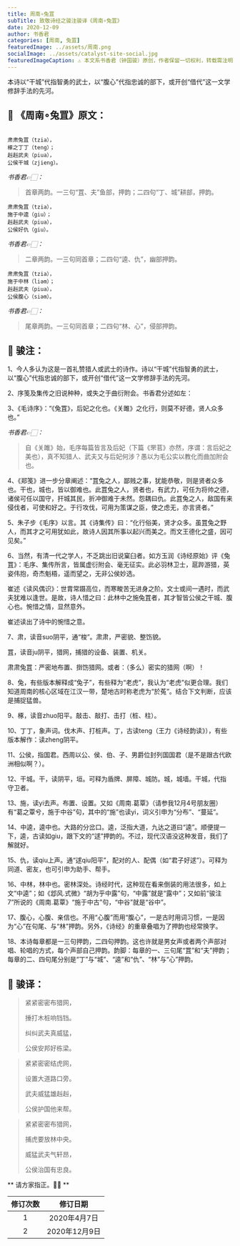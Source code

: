 ```yaml
---
title: 周南∘兔罝
subTitle: 致敬诗经之骏注骏译《周南∘兔罝》 
date: 2020-12-09 
author: 书香君
categories: [周南, 兔罝]
featuredImage: ../assets/周南.png
socialImage: ../assets/catalyst-site-social.jpg
featuredImageCaption: ⚠️️ 本文系书香君（钟国骏）原创，作者保留一切权利，转载需注明出处。
---
```

本诗以“干城”代指智勇的武士，以“腹心”代指忠诚的部下，或开创“借代”这一文学修辞手法的先河。

## 🌼 《周南∘兔罝》原文：
```

肃肃兔罝（tzia），
椓之丁丁（teng）；
赳赳武夫（piua），
公侯干城（zjieng）。

```
*书香君👉🏻：* 

> 首章两韵。一三句“罝、夫”鱼部，押韵；二四句“丁、城”耕部，押韵。

```
肃肃兔罝（tzia），
施于中逵（giu）；
赳赳武夫（piua），
公侯好仇（giu）。

```
*书香君👉🏻：* 

> 二章两韵。一三句同首章；二四句“逵、仇”，幽部押韵。

```
肃肃兔罝（tzia），
施于中林（liəm）；
赳赳武夫（piua），
公侯腹心（siəm）。

```
*书香君👉🏻：* 

> 尾章两韵。一三句同首章；二四句“林、心”，侵部押韵。

## 🍁️ 骏注：

1、今人多认为这是一首礼赞猎人或武士的诗作。诗以“干城”代指智勇的武士，以“腹心”代指忠诚的部下，或开创“借代”这一文学修辞手法的先河。

2、序笺及集传之旧说种种，或失之于曲衍附会。书香君分述如左：

3、《毛诗序》：“《兔罝》，后妃之化也。《关雎》之化行，则莫不好德，贤人众多也。”

*书香君👉🏻：* 

> 自《关雎》始，毛序每篇皆言及后妃（下篇《罘苢》亦然，序谓：言后妃之美也），真不知猎人、武夫又与后妃何涉？愚以为毛公实以教化而曲加附会也。

4、《郑笺》进一步分章阐述：“罝兔之人，鄙贱之事，犹能恭敬，则是贤者众多也。干也，城也，皆以御难也。此罝兔之人，贤者也，有武力，可任为将帅之德，诸侯可任以国守，扞城其民，折冲御难于未然。怨耦曰仇。此罝兔之人，敌国有来侵伐者，可使和好之。于行攻伐，可用为策谋之臣，使之虑无，亦言贤者。”

5、朱子步《毛序》以言。其《诗集传》曰：“化行俗美，贤才众多。虽罝兔之野人，而其才之可用犹如此，故诗人因其所事以起兴而美之。而文王德化之盛，因可见矣。”

6、当然，有清一代之学人，不乏跳出旧说窠臼者。如方玉润《诗经原始》评《兔罝》：毛序、集传所言，皆属虚衍附会、毫无征实。此必羽林卫士，扈跸游猎，英姿伟抱，奇杰魁梧，遥而望之，无非公侯妙选。

崔述《读风偶识》：世胄常蹑高位，而寒畯苦无进身之阶。文士或间一遇时，而武夫犹难以逢世。是故，诗人惜之曰：此林中之施兔罝者，其才智皆公侯之干城、腹心也。惋惜之情，显然意外。

崔述读出了诗中的惋惜之意。

7、肃，读音suo阴平，通“梭”。肃肃，严密貌、整饬貌。

罝，读音ju阴平，猎网，捕猎的设备、装置、机关。

肃肃兔罝：严密地布置、捯饬猎网。或者：（多么）密实的猎网（啊）！

8、兔，有些版本解释成“兔子”，有些释为“老虎”，我认为“老虎”似更合理。我们知道周南的核心区域在江汉一带，楚地古时称老虎为“於菟”。结合下文判断，应该是捕捉猛兽。

9、椓，读音zhuo阳平。敲击、敲打、击打（桩、柱）。

10、丁丁，象声词。伐木声、打桩声。丁，古读teng（王力《诗经韵读》），有些版本解作：读zheng阴平。

11、公侯，指国君。西周以公、侯、伯、子、男爵位封列国国君（是不是跟古代欧洲相似啊？）。

12、干城。干，读阴平，垣。可释为盾牌、屏障、城防。城，城墙。干城，代指守卫者。

13、施，读yi去声。布置、设置。又如《周南.葛覃》（请参我12月4号朋友圈）有“葛之覃兮，施于中谷”句，其中的“施”也读yi，词义引申为“分布”、“蔓延”。

14、中逵，逵中也。大路的分岔口。逵，泛指大道，九达之道曰“逵”。顺便提一下，逵，古读如giu，跟下文的“逑”押韵的。不过，现代汉语没这种发音，我们了解就好。

15、仇，读qiu上声。通“逑qiu阳平”，配对的人、配偶（如“君子好逑”）。可释为同道、密友，也可引申为助手、帮手。

16、中林，林中也。密林深处。诗经时代，这种现在看来倒装的用法很多，如上文“中逵”；如《邶风.式微》“胡为乎中露”句，“中露”就是“露中”；又如前“骏注7”所说的《周南.葛覃》“施于中古”句，“中谷”就是“谷中”。

17、腹心，心腹、亲信也。不用“心腹”而用“腹心”，一是古时用词习惯，一是因为“心”在句尾、与“林”押韵。另外，《诗经》的重章叠唱为了押韵也经常换字。

18、本诗每章都是一三句押韵，二四句押韵。这也许就是男女声或者两个声部对唱、轮唱的方式，每个声部自己押韵。韵脚：每章的一、三句尾“罝”和“夫”押韵；每章的二、四句尾分别是“丁”与“城”、“逵”和“仇”、“林”与“心”押韵。

## 🍁️ 骏译：

> 紧紧密密布猎网，
> 
> 捶打木桩响铛铛。
> 
> 纠纠武夫真威猛，
> 
> 公侯安邦好栋梁。

> 紧紧密密结虎网，
> 
> 设置大道路口旁。
> 
> 武夫威猛雄赳赳，
> 
> 公侯护国他来帮。

> 紧紧密密布猎网，
> 
> 捕虎要放林中央。
> 
> 威猛武夫气轩昂，
> 
> 公侯治国有忠良。

** 请方家指正。🙏🏻 **

| 修订次数      | 修订日期 | 
|   :----: |    :----:   | 
| 1    | 2020年4月7日       | 
| 2    | 2020年12月9日       | 
